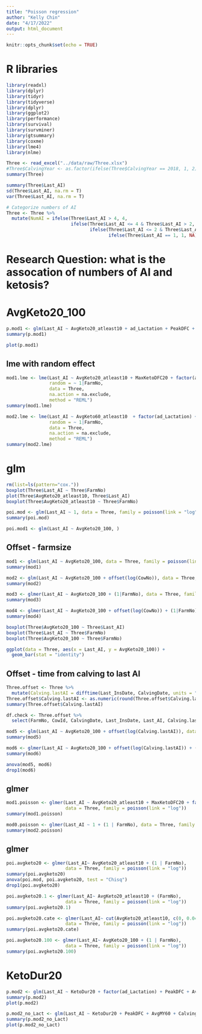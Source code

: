 ```yaml
---
title: "Poisson regression"
author: "Kelly Chin"
date: "4/17/2022"
output: html_document
---
```


```r
knitr::opts_chunk$set(echo = TRUE)
```

# R libraries
```r
library(readxl)
library(dplyr)
library(tidyr)
library(tidyverse)
library(dplyr)
library(ggplot2)
library(performance)
library(survival)
library(survminer)
library(gtsummary)
library(coxme)
library(lme4)
library(nlme)
```

```r
Three <- read_excel("../data/raw/Three.xlsx")
#Three$CalvingYear <- as.factor(ifelse(Three$CalvingYear == 2018, 1, 2))
summary(Three)

summary(Three$Last_AI)
sd(Three$Last_AI, na.rm = T)
var(Three$Last_AI, na.rm = T)

# Categorize numbers of AI
Three <- Three %>%
  mutate(NumAI = ifelse(Three$Last_AI > 4, 4, 
                        ifelse(Three$Last_AI <= 4 & Three$Last_AI > 2, 3,
                               ifelse(Three$Last_AI <= 2 & Three$Last_AI > 1, 2, 
                                      ifelse(Three$Last_AI == 1, 1, NA)))))
```

# Research Question: what is the assocation of numbers of AI and ketosis?

# AvgKeto20_100
```r
p.mod1 <- glm(Last_AI ~ AvgKeto20_atleast10 + ad_Lactation + PeakDFC + AvgMY60 + CalvingSeason + factor(FarmNo), family = poisson(link = "log"), data = Three)
summary(p.mod1)

plot(p.mod1)
```

## lme with random effect
```r
mod1.lme <- lme(Last_AI ~ AvgKeto20_atleast10 + MaxKetoDFC20 + factor(ad_Lactation) + PeakDFC + AvgMY20 + CalvingSeason, 
                random = ~ 1|FarmNo, 
                data = Three, 
                na.action = na.exclude,
                method = "REML")
summary(mod1.lme)

mod2.lme <- lme(Last_AI ~ AvgKeto60_atleast10  + factor(ad_Lactation) + PeakDFC + AvgMY60 + CalvingSeason, 
                random = ~ 1|FarmNo, 
                data = Three, 
                na.action = na.exclude,
                method = "REML")
summary(mod2.lme)
```

# glm
```r
rm(list=ls(pattern="cox."))
boxplot(Three$Last_AI ~ Three$FarmNo)
plot(Three$AvgKeto20_atleast10, Three$Last_AI)
boxplot(Three$AvgKeto20_atleast10 ~ Three$FarmNo)

poi.mod <- glm(Last_AI ~ 1, data = Three, family = poisson(link = "log"))
summary(poi.mod)

poi.mod1 <- glm(Last_AI ~ AvgKeto20_100, )
```

## Offset - farmsize
```r
mod1 <- glm(Last_AI ~ AvgKeto20_100, data = Three, family = poisson(link = "log"))
summary(mod1)

mod2 <- glm(Last_AI ~ AvgKeto20_100 + offset(log(CowNo)), data = Three, family = poisson(link = "log"))
summary(mod2)

mod3 <- glmer(Last_AI ~ AvgKeto20_100 + (1|FarmNo), data = Three, family = poisson(link = "log"))
summary(mod3)

mod4 <- glmer(Last_AI ~ AvgKeto20_100 + offset(log(CowNo)) + (1|FarmNo), data = Three, family = poisson(link = "log"))
summary(mod4)

boxplot(Three$AvgKeto20_100 ~ Three$Last_AI)
boxplot(Three$Last_AI ~ Three$FarmNo)
boxplot(Three$AvgKeto20_100 ~ Three$FarmNo)

ggplot(data = Three, aes(x = Last_AI, y = AvgKeto20_100)) +
  geom_bar(stat = "identity")
```

## Offset - time from calving to last AI
```r
Three.offset <- Three %>%
  mutate(Calving.lastAI = difftime(Last_InsDate, CalvingDate, units = "days"))
Three.offset$Calving.lastAI <- as.numeric(round(Three.offset$Calving.lastAI, 0))
summary(Three.offset$Calving.lastAI)

df.check <- Three.offset %>%
  select(FarmNo, CowId, CalvingDate, Last_InsDate, Last_AI, Calving.lastAI, DaysBtwFirstAndLastIns)

mod5 <- glm(Last_AI ~ AvgKeto20_100 + offset(log(Calving.lastAI)), data = Three.offset, family = poisson(link = "log"))
summary(mod5)

mod6 <- glmer(Last_AI ~ AvgKeto20_100 + offset(log(Calving.lastAI)) + (1|FarmNo), data = Three.offset, family = poisson(link = "log"))
summary(mod6)

anova(mod5, mod6)
drop1(mod6)
```

## glmer
```r
mod1.poisson <- glmer(Last_AI ~ AvgKeto20_atleast10 + MaxKetoDFC20 + factor(ad_Lactation) + PeakDFC + AvgMY20 + CalvingSeason + (1 | FarmNo), 
                      data = Three, family = poisson(link = "log"))
summary(mod1.poisson)

mod0.poisson <- glmer(Last_AI ~ 1 + (1 | FarmNo), data = Three, family = poisson(link = "log"))
summary(mod2.poisson)
```

## glmer 
```r
poi.avgketo20 <- glmer(Last_AI~ AvgKeto20_atleast10 + (1 | FarmNo), 
                      data = Three, family = poisson(link = "log"))
summary(poi.avgketo20)
anova(poi.mod, poi.avgketo20, test = "Chisq")
drop1(poi.avgketo20)

poi.avgketo20.1 <- glmer(Last_AI~ AvgKeto20_atleast10 + (FarmNo), 
                      data = Three, family = poisson(link = "log"))
summary(poi.avgketo20.1)

poi.avgketo20.cate <- glmer(Last_AI~ cut(AvgKeto20_atleast10, c(0, 0.04, 0.07, 0.1, 0.5)) + (1 | FarmNo), 
                      data = Three, family = poisson(link = "log"))
summary(poi.avgketo20.cate)

poi.avgketo20.100 <- glmer(Last_AI~ AvgKeto20_100 + (1 | FarmNo), 
                      data = Three, family = poisson(link = "log"))
summary(poi.avgketo20.100)

```

# KetoDur20
```r
p.mod2 <- glm(Last_AI ~ KetoDur20 + factor(ad_Lactation) + PeakDFC + AvgMY60 + CalvingSeason + factor(FarmNo), family = poisson(link = "log"), data = Three)
summary(p.mod2)
plot(p.mod2)

p.mod2_no_Lact <- glm(Last_AI ~ KetoDur20 + PeakDFC + AvgMY60 + CalvingSeason + factor(FarmNo), family = poisson(link = "log"), data = Three) 
summary(p.mod2_no_Lact)
plot(p.mod2_no_Lact)
```
